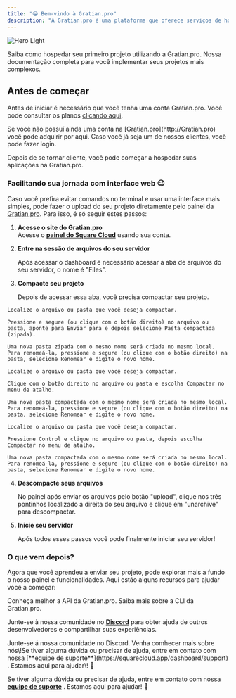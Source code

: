 ```yaml
---
title: "😁 Bem-vindo à Gratian.pro"
description: "A Gratian.pro é uma plataforma que oferece serviços de hospedagem para aplicações web descomplicadas e fáceis de usar. Comece em minutos. ✨"
---
```


<img
  className="block dark:hidden"
  src="/images/hero-light.png"
  alt="Hero Light"
/>

<CardGroup cols={2}>
  <Card title="Guia de início rápido" icon="book-bookmark" href="https://mintlify.com/docs/quickstart">
    Saiba como hospedar seu primeiro projeto utilizando a Gratian.pro.
  </Card>
  <Card title="Nossa API" icon="code-simple" href="https://mintlify.com/docs/development">
    Nossa documentação completa para você implementar seus projetos mais complexos.
  </Card>
</CardGroup>

## Antes de começar

Antes de iniciar é necessário que você tenha uma conta Gratian.pro. Você pode consultar os planos [clicando aqui](https://gratian.pro/pricing).

<CardGroup cols={2}>
  <Card title="Crie sua conta" icon="cart-circle-check" href="https://gratian.pro/pricing">
    Se você não possuí ainda uma conta na [Gratian.pro](http://Gratian.pro) você pode adquirir por aqui.
  </Card>
  <Card title="Faça login" icon="arrow-right-to-bracket" href="https://dashboard.gratian.pro/login">
    Caso você já seja um de nossos clientes, você pode fazer login.
  </Card>
</CardGroup>

Depois de se tornar cliente, você pode começar a hospedar suas aplicações na Gratian.pro.

### **Facilitando sua jornada com interface web 😉**

Caso você prefira evitar comandos no terminal e usar uma interface mais simples, pode fazer o upload do seu projeto diretamente pelo painel da [Gratian.pro](http://Gratian.pro). Para isso, é só seguir estes passos:

1. **Acesse o site do Gratian.pro**\
   Acesse o [**painel do Square Cloud**](https://squarecloud.app/dashboard) usando sua conta.
2. **Entre na sessão de arquivos do seu servidor**

   Após acessar o dashboard é necessário acessar a aba de arquivos do seu servidor, o nome é "Files".
3. **Compacte seu projeto**

   Depois de acessar essa aba, você precisa compactar seu projeto.

<CodeGroup>

```Windows Windows
Localize o arquivo ou pasta que você deseja compactar.

Pressione e segure (ou clique com o botão direito) no arquivo ou pasta, aponte para Enviar para e depois selecione Pasta compactada (zipada).

Uma nova pasta zipada com o mesmo nome será criada no mesmo local. Para renomeá-la, pressione e segure (ou clique com o botão direito) na pasta, selecione Renomear e digite o novo nome.
```


```macOS Linux
Localize o arquivo ou pasta que você deseja compactar.

Clique com o botão direito no arquivo ou pasta e escolha Compactar no menu de atalho.

Uma nova pasta compactada com o mesmo nome será criada no mesmo local. Para renomeá-la, pressione e segure (ou clique com o botão direito) na pasta, selecione Renomear e digite o novo nome.
```


``` macOS
Localize o arquivo ou pasta que você deseja compactar.

Pressione Control e clique no arquivo ou pasta, depois escolha Compactar no menu de atalho.

Uma nova pasta compactada com o mesmo nome será criada no mesmo local. Para renomeá-la, pressione e segure (ou clique com o botão direito) na pasta, selecione Renomear e digite o novo nome.
```

</CodeGroup>

4. **Descompacte seus arquivos**

   No painel após enviar os arquivos pelo botão "upload", clique nos três pontinhos localizado a direita do seu arquivo e clique em "unarchive" para descompactar.
5. **Inicie seu servidor**

   Após todos esses passos você pode finalmente iniciar seu servidor\!

### O que vem depois?

Agora que você aprendeu a enviar seu projeto, pode explorar mais a fundo o nosso painel e funcionalidades. Aqui estão alguns recursos para ajudar você a começar:

<CardGroup cols={2}>
  <Card title="Referência a API" icon="sparkles">
    Conheça melhor a API da Gratian.pro.
  </Card>
  <Card title="Referência CLI" icon="code">
    Saiba mais sobre a CLI da Gratian.pro.
  </Card>
</CardGroup>

Junte-se à nossa comunidade no [**Discord**](https://discord.gg/gratian) para obter ajuda de outros desenvolvedores e compartilhar suas experiências.

<Card title="Comunidade Gratian.pro" icon="comment" href="https://discord.gg/gratian">
  Junte-se á nossa comunidade no Discord. Venha comhecer mais sobre nós\!Se tiver alguma dúvida ou precisar de ajuda, entre em contato com nossa [**equipe de suporte**](https://squarecloud.app/dashboard/support) . Estamos aqui para ajudar\! 🚀
</Card>

Se tiver alguma dúvida ou precisar de ajuda, entre em contato com nossa [**equipe de suporte**](https://gratian.pro) . Estamos aqui para ajudar\! 🚀
